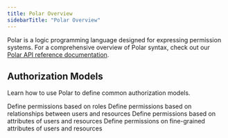 ```yaml
---
title: Polar Overview
sidebarTitle: "Polar Overview"
---
```


Polar is a logic programming language designed for expressing permission systems. For a comprehensive overview of Polar syntax, 
check out our [Polar API reference documentation](/api-reference/polar/background).

## Authorization Models

Learn how to use Polar to define common authorization models.

<CardGroup cols={2}>
  <Card
    title="RBAC"
    icon="palette"
    href="https://mintlify.com/docs/settings/global"
  >
    Define permissions based on roles
  </Card>
  <Card
    title="ReBAC"
    icon="code"
    href="https://mintlify.com/docs/api-playground/openapi"
  >
    Define permissions based on relationships between users and resources
  </Card>
  <Card
    title="ABAC"
    icon="screwdriver-wrench"
    href="https://mintlify.com/docs/content/components/accordions"
  >
    Define permissions based on attributes of users and resources
  </Card>
  <Card
    title="FGA"
    icon="stars"
    href="https://mintlify.com/customers"
  >
    Define permissions on fine-grained attributes of users and resources
  </Card>
</CardGroup>